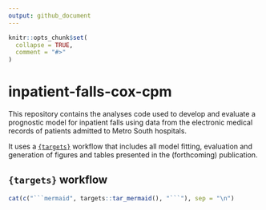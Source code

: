 ```yaml
---
output: github_document
---
```


<!-- README.md is generated from README.Rmd. Please edit that file -->

```r
knitr::opts_chunk$set(
  collapse = TRUE,
  comment = "#>"
)
```

# inpatient-falls-cox-cpm

<!-- badges: start -->
<!-- badges: end -->

This repository contains the analyses code used to develop and evaluate a 
prognostic model for inpatient falls using data from the electronic medical 
records of patients admitted to Metro South hospitals.

It uses a [`{targets}`](https://books.ropensci.org/targets/) workflow that 
includes all model fitting, evaluation and generation of figures and tables
presented in the (forthcoming) publication.


## `{targets}` workflow

```r
cat(c("```mermaid", targets::tar_mermaid(), "```"), sep = "\n")
```


